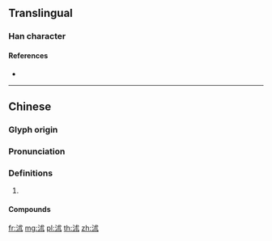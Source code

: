 ==Translingual==

===Han character===
{{Han char|rn=85|rad=水|as=05|sn=8|four=33134|canj=EID,EIJC,XEID|ids=⿰氵术}}

====References====
* {{Han ref|kx=0613.010|dkj=17237|dj=1006.030|hdz=31582.010|uh=6CAD|ud=27821|bh=CCF5|bd=52469}}

----

==Chinese==
{{zh-forms}}

===Glyph origin===
{{Han etym}}
{{Han compound|水|朮|c1=s|c2=p|t1=river|ls=psc}}

===Pronunciation===
{{zh-pron
|m=shù
|c=seot6
|mc=y
|oc=y
|cat=pn
}}

===Definitions===
{{zh-hanzi}}

# {{n-g|name of a river in [[Shandong]]}}

====Compounds====
{{zh-der|沭河}}

[[fr:沭]]
[[mg:沭]]
[[pl:沭]]
[[th:沭]]
[[zh:沭]]